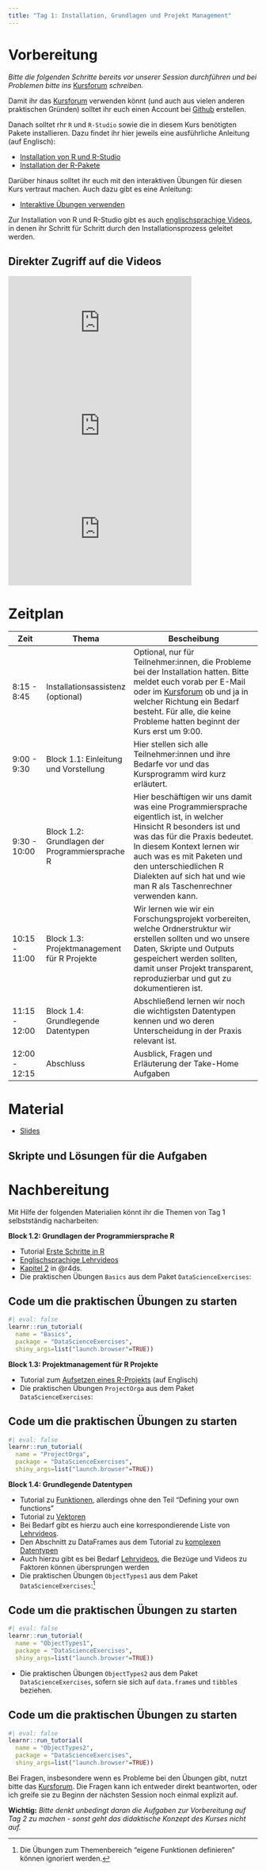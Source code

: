 ```yaml
---
title: "Tag 1: Installation, Grundlagen und Projekt Management"
---
```


# Vorbereitung

*Bitte die folgenden Schritte bereits vor unserer Session durchführen und* *bei Problemen bitte ins* [Kursforum](https://github.com/graebnerc/EinfuehrungR24/discussions) *schreiben.*

Damit ihr das [Kursforum](https://github.com/graebnerc/EinfuehrungR24/discussions) verwenden könnt (und auch aus vielen anderen praktischen Gründen) solltet ihr euch einen Account bei [Github](https://github.com/) erstellen.

Danach solltet rhr `R` und `R-Studio` sowie die in diesem Kurs benötigten Pakete installieren. Dazu findet ihr hier jeweils eine ausführliche Anleitung (auf Englisch):

-   [Installation von R und R-Studio](/tutorials/installation/index.qmd)
-   [Installation der R-Pakete](/tutorials/installing-packages/index.qmd)

Darüber hinaus solltet ihr euch mit den interaktiven Übungen für diesen Kurs vertraut machen. Auch dazu gibt es eine Anleitung:

-   [Interaktive Übungen verwenden](/tutorials/using-exercises/index.qmd)

Zur Installation von R und R-Studio gibt es auch [englischsprachige Videos](https://www.youtube.com/playlist?list=PLZDawQMrG1RImURlbldAF773MDRqeARNu), in denen ihr Schritt für Schritt durch den Installationsprozess geleitet werden.

::: {.callout-note collapse="true"}
## Direkter Zugriff auf die Videos

```{=html}
<div class="embed-container">
<iframe width="370" height="208" src="https://www.youtube.com/embed/szeZPKiK7LM?si=-UW5AP58W3I1-Ig6" title="YouTube video player" frameborder="0" allow="accelerometer; autoplay; clipboard-write; encrypted-media; gyroscope; picture-in-picture; web-share" allowfullscreen></iframe>
</div>
```
```{=html}
<div class="embed-container">
<iframe width="370" height="208" src="https://www.youtube.com/embed/3sJoV_7DGDw?si=GaOWRYmo1K6obIph" title="YouTube video player" frameborder="0" allow="accelerometer; autoplay; clipboard-write; encrypted-media; gyroscope; picture-in-picture; web-share" allowfullscreen></iframe>
</div>
```
```{=html}
<div class="embed-container">
<iframe width="370" height="208" src="https://www.youtube.com/embed/AKGUGQt2dvo?si=kXRPe6lXWNNq4gB9" title="YouTube video player" frameborder="0" allow="accelerometer; autoplay; clipboard-write; encrypted-media; gyroscope; picture-in-picture; web-share" allowfullscreen></iframe>
```
:::

# Zeitplan

| Zeit          | Thema                                                   | Bescheibung                                                                                                                                                                                                                                                                                                        |
|-----------|-----------|-------------------------------------------------|
| 8:15 - 8:45   | Installationsassistenz (optional)                       | Optional, nur für Teilnehmer:innen, die Probleme bei der Installation hatten. Bitte meldet euch vorab per E-Mail oder im [Kursforum](https://github.com/graebnerc/EinfuehrungR24/discussions) ob und ja in welcher Richtung ein Bedarf besteht. Für alle, die keine Probleme hatten beginnt der Kurs erst um 9:00. |
| 9:00 - 9:30  | Block 1.1: Einleitung und Vorstellung                   | Hier stellen sich alle Teilnehmer:innen und ihre Bedarfe vor und das Kursprogramm wird kurz erläutert.                                                                                                                                                                                                             |
| 9:30 - 10:00 | Block 1.2: Grundlagen der Programmiersprache R          | Hier beschäftigen wir uns damit was eine Programmiersprache eigentlich ist, in welcher Hinsicht R besonders ist und was das für die Praxis bedeutet. In diesem Kontext lernen wir auch was es mit Paketen und den unterschiedlichen R Dialekten auf sich hat und wie man R als Taschenrechner verwenden kann.                                                      |
| 10:15 - 11:00 | Block 1.3: Projektmanagement für R Projekte             | Wir lernen wie wir ein Forschungsprojekt vorbereiten, welche Ordnerstruktur wir erstellen sollten und wo unsere Daten, Skripte und Outputs gespeichert werden sollten, damit unser Projekt transparent, reproduzierbar und gut zu dokumentieren ist.                                                               |
| 11:15 - 12:00 | Block 1.4: Grundlegende Datentypen             |  Abschließend lernen wir noch die wichtigsten Datentypen kennen und wo deren Unterscheidung in der Praxis relevant ist.                                                               |
| 12:00 - 12:15 | Abschluss | Ausblick, Fragen und Erläuterung der Take-Home Aufgaben |

# Material

- [Slides](/material/Session-01-Slides.pdf)

::: {.callout-note collapse="true"}
## Skripte und Lösungen für die Aufgaben
<script src="https://gist.github.com/graebnerc/2c8463e8246364013cbd3527966a9ee6.js"></script>
:::

# Nachbereitung

Mit Hilfe der folgenden Materialien könnt ihr die Themen von Tag 1 selbstständig nacharbeiten:

**Block 1.2: Grundlagen der Programmiersprache R**

-   Tutorial [Erste Schritte in R](/tutorials/first-steps/index.qmd)
-   [Englischsprachige Lehrvideos](https://www.youtube.com/playlist?list=PLZDawQMrG1RLPfd_e-ktZ_IIg9Kkbr16a)
-   [Kapitel 2](https://r4ds.hadley.nz/workflow-basics) in @r4ds.
-   Die praktischen Übungen `Basics` aus dem Paket `DataScienceExercises`:

::: {.callout-tip collapse="true"}
## Code um die praktischen Übungen zu starten

```r
#| eval: false
learnr::run_tutorial(
  name = "Basics", 
  package = "DataScienceExercises", 
  shiny_args=list("launch.browser"=TRUE))
```
:::

**Block 1.3: Projektmanagement für R Projekte**

-   Tutorial zum [Aufsetzen eines R-Projekts](/tutorials/setting-up-an-r-project/index.qmd) (auf Englisch)
-   Die praktischen Übungen `ProjectOrga` aus dem Paket `DataScienceExercises`:

::: {.callout-tip collapse="true"}
## Code um die praktischen Übungen zu starten

```r
#| eval: false
learnr::run_tutorial(
  name = "ProjectOrga", 
  package = "DataScienceExercises", 
  shiny_args=list("launch.browser"=TRUE))
```
:::


**Block 1.4: Grundlegende Datentypen**

- Tutorial zu [Funktionen](/tutorials/obj-types-i-functions/index.qmd), allerdings ohne den Teil "Defining your own functions"
- Tutorial zu [Vektoren](/tutorials/obj-types-ii-vectors/index.qmd)
- Bei Bedarf gibt es hierzu auch eine korrespondierende Liste von [Lehrvideos](https://www.youtube.com/playlist?list=PLZDawQMrG1RJ1oZwuZtiG0fOWSOgyZhYC).
- Den Abschnitt zu DataFrames aus dem Tutorial zu [komplexen Datentypen](/tutorials/obj-types-iii-adv/index.qmd)
- Auch hierzu gibt es bei Bedarf [Lehrvideos](https://www.youtube.com/playlist?list=PLZDawQMrG1RK0Ia3Y3AFqf_FP59GJnIP7), die Bezüge und Videos zu Faktoren können übersprungen werden
- Die praktischen Übungen `ObjectTypes1` aus dem Paket `DataScienceExercises`:^[Die Übungen zum Themenbereich "eigene Funktionen definieren" können ignoriert werden.]

::: {.callout-tip collapse="true"}
## Code um die praktischen Übungen zu starten

```r
#| eval: false
learnr::run_tutorial(
  name = "ObjectTypes1", 
  package = "DataScienceExercises", 
  shiny_args=list("launch.browser"=TRUE))
```
:::

- Die praktischen Übungen `ObjectTypes2` aus dem Paket `DataScienceExercises`, sofern sie sich auf `data.frame`s und `tibble`s beziehen.

::: {.callout-tip collapse="true"}
## Code um die praktischen Übungen zu starten

```r
#| eval: false
learnr::run_tutorial(
  name = "ObjectTypes2", 
  package = "DataScienceExercises", 
  shiny_args=list("launch.browser"=TRUE))
```
:::

Bei Fragen, insbesondere wenn es Probleme bei den Übungen gibt, nutzt bitte das [Kursforum](https://github.com/graebnerc/EinfuehrungR24/discussions). Die Fragen kann ich entweder direkt beantworten, oder ich greife sie zu Beginn der nächsten Session noch einmal explizit auf.

**Wichtig:** *Bitte denkt unbedingt daran die Aufgaben zur Vorbereitung auf* *Tag 2 zu machen - sonst geht das didaktische Konzept des* *Kurses nicht auf.*
